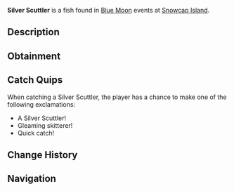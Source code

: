 {{FishInfobox
|image          = Silver Scuttler.png
|rarity         = Common
|sea            = First Sea
|location       = [[Blue Moon - First Sea]]
|sublocation    = 
|sources        = Fishing Rod
|radar_location = 
|prog_speed     = +10
|xp             = 370
|weather        = Windy
|time           = 
|season         = Winter
|bait           = Bagel
|base_weight    = 240
|base_value     = 580
|weight_range   = 150
|base_chance    = 95
|base_resil     = 80
}}
'''Silver Scuttler''' is a {{Rarity|Common}} fish found in [[Blue Moon]] events at [[Snowcap Island]].

== Description ==
{{Description|A small, quick fish with shimmering scales that skitter across the ice.|Bestiary Entry}}

== Obtainment ==
{{Description|It darts beneath the frozen winds.|Bestiary Hint}}
{{Fish Availability|
Blue Moon/First Sea
|top_rods      = 
Leviathan's Fang Rod\178140.03\96950.09;
Free Spirit Rod\178070.33\174362.7;
Trident Rod\171863.35\168284.95;
Azure Of Lagoon\167344.9\200122.26;
No-Life Rod\158928.94\204004.51;
Frog Rod\143193.03\164916.91;
Riptide Rod\142334.54\164010.99;
Resourceful Rod\138109.03\138023.64;
Friendly Rod\147950.05\185511.33;
Challenger's Rod\148896.42\176089.47;
Blazebringer Rod\147875.2\175534.88;
Seraphic Rod\148457.44\143855.76;
Rod Of The Forgotten Fang\146851.5\147530.38;
Ethereal Prism Rod\145901.21\24970.34;
Astralhook Rod\145082.14\0;
Rod Of The Depths\144052.57\157683.56;
Zeus Rod\143823.5\165921.56;
Depthseeker Rod\143551.77\143304.53;
Rod Of The Exalted One\143358.16\92467.15;
Verdant Shear Rod\142967.99\152079.36;
Avalanche Rod\142315.65\142073.09;
Volcanic Rod\138382.55\137382.91;
Steady Rod\74833.94\74744.66
|recommended   = Trident Rod
}}

== Catch Quips ==
When catching a Silver Scuttler, the player has a chance to make one of the following exclamations:
* A Silver Scuttler!
* Gleaming skitterer!
* Quick catch!

== Change History ==
{{Change History|{{subst:Current Version}}}}

== Navigation ==
{{Fish Navbox|Blue Moon - First Sea}}